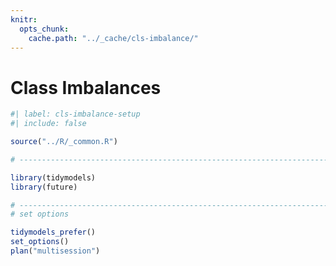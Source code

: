 ```yaml
---
knitr:
  opts_chunk:
    cache.path: "../_cache/cls-imbalance/"
---
```


# Class Imbalances {#sec-cls-imbalance}

```r
#| label: cls-imbalance-setup
#| include: false

source("../R/_common.R")

# ------------------------------------------------------------------------------

library(tidymodels)
library(future)

# ------------------------------------------------------------------------------
# set options

tidymodels_prefer()
set_options()
plan("multisession")

```
